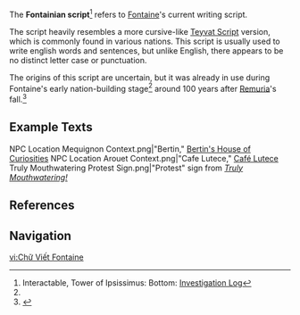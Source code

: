{{CustomTabs
|tab1 = Overview
|tab2 = Texts
}}
{{Community}}
{{Terminology Infobox
|image        = Fontaine Script.png
|caption      = The Fontaine Script deciphered
|type         = Languages
}}
<section begin="Description" />The '''Fontainian script'''<ref name="Ipssissimus Log">Interactable, Tower of Ipsissimus: Bottom: [[Tower of Ipsissimus: Bottom#Investigation Log|Investigation Log]]</ref> refers to [[Fontaine]]'s current writing script. 

The script heavily resembles a more cursive-like [[Teyvat Script]] version, which is commonly found in various nations. This script is usually used to write english words and sentences, but unlike English, there appears to be no distinct letter case or punctuation.<section end="Description" />

The origins of this script are uncertain, but it was already in use during Fontaine's early nation-building stage<ref name="Ipssissimus Log" /> around 100 years after [[Remuria]]'s fall.<ref>{{Ref/Book|The History of the Decline and Fall of Remuria}}</ref>

==Example Texts==
{{Main|Fontaine Script/Texts}}
<gallery>
NPC Location Mequignon Context.png|"Bertin," [[Bertin's House of Curiosities]]
NPC Location Arouet Context.png|"Cafe Lutece," [[Café Lutece]]
Truly Mouthwatering Protest Sign.png|"Protest" sign from ''[[Truly Mouthwatering!]]''
</gallery>

==References==
{{Reflist}}
{{clr}}

==Navigation==
{{Lore Navbox|state=collapsed}}
{{Language Navbox}}

[[vi:Chữ Viết Fontaine]]